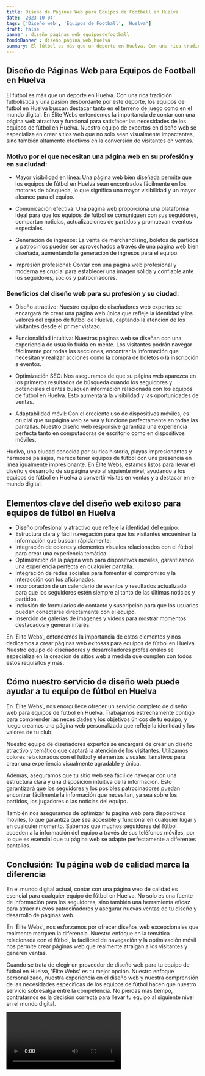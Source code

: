 ```yaml
---
title: Diseño de Páginas Web para Equipos de Football en Huelva
date: '2023-10-04'
tags: ['Diseño web', 'Equipos de Football', 'Huelva']
draft: false
banner : diseño_paginas_web_equiposdefootball
fondoBanner : diseño_pagina_web_huelva
summary: El fútbol es más que un deporte en Huelva. Con una rica tradición futbolística y una pasión desbordante por este deporte, los equipos de fútbol en Huelva buscan destacar tanto en el terreno de juego como en el mundo digital. En Élite Webs entendemos la importancia de contar con una página web atractiva y funcional para satisfacer las necesidades de los equipos de fútbol en Huelva. Nuestro equipo de expertos en diseño web se especializa en crear sitios web que no solo sean visualmente impactantes, sino también altamente efectivos en la conversión de visitantes en ventas.
---
```


## Diseño de Páginas Web para Equipos de Football en Huelva

El fútbol es más que un deporte en Huelva. Con una rica tradición futbolística y una pasión desbordante por este deporte, los equipos de fútbol en Huelva buscan destacar tanto en el terreno de juego como en el mundo digital. En Élite Webs entendemos la importancia de contar con una página web atractiva y funcional para satisfacer las necesidades de los equipos de fútbol en Huelva. Nuestro equipo de expertos en diseño web se especializa en crear sitios web que no solo sean visualmente impactantes, sino también altamente efectivos en la conversión de visitantes en ventas.

### Motivo por el que necesitan una página web en su profesión y en su ciudad:

- Mayor visibilidad en línea: Una página web bien diseñada permite que los equipos de fútbol en Huelva sean encontrados fácilmente en los motores de búsqueda, lo que significa una mayor visibilidad y un mayor alcance para el equipo.

- Comunicación efectiva: Una página web proporciona una plataforma ideal para que los equipos de fútbol se comuniquen con sus seguidores, compartan noticias, actualizaciones de partidos y promuevan eventos especiales.

- Generación de ingresos: La venta de merchandising, boletos de partidos y patrocinios pueden ser aprovechados a través de una página web bien diseñada, aumentando la generación de ingresos para el equipo.

- Impresión profesional: Contar con una página web profesional y moderna es crucial para establecer una imagen sólida y confiable ante los seguidores, socios y patrocinadores.

### Beneficios del diseño web para su profesión y su ciudad:

- Diseño atractivo: Nuestro equipo de diseñadores web expertos se encargará de crear una página web única que refleje la identidad y los valores del equipo de fútbol de Huelva, captando la atención de los visitantes desde el primer vistazo.

- Funcionalidad intuitiva: Nuestras páginas web se diseñan con una experiencia de usuario fluida en mente. Los visitantes podrán navegar fácilmente por todas las secciones, encontrar la información que necesitan y realizar acciones como la compra de boletos o la inscripción a eventos.

- Optimización SEO: Nos aseguramos de que su página web aparezca en los primeros resultados de búsqueda cuando los seguidores y potenciales clientes busquen información relacionada con los equipos de fútbol en Huelva. Esto aumentará la visibilidad y las oportunidades de ventas.

- Adaptabilidad móvil: Con el creciente uso de dispositivos móviles, es crucial que su página web se vea y funcione perfectamente en todas las pantallas. Nuestro diseño web responsive garantiza una experiencia perfecta tanto en computadoras de escritorio como en dispositivos móviles.

Huelva, una ciudad conocida por su rica historia, playas impresionantes y hermosos paisajes, merece tener equipos de fútbol con una presencia en línea igualmente impresionante. En Élite Webs, estamos listos para llevar el diseño y desarrollo de su página web al siguiente nivel, ayudando a los equipos de fútbol en Huelva a convertir visitas en ventas y a destacar en el mundo digital.

<GifSeo />

<Cta />

## Elementos clave del diseño web exitoso para equipos de fútbol en Huelva

- Diseño profesional y atractivo que refleje la identidad del equipo.
- Estructura clara y fácil navegación para que los visitantes encuentren la información que buscan rápidamente.
- Integración de colores y elementos visuales relacionados con el fútbol para crear una experiencia temática.
- Optimización de la página web para dispositivos móviles, garantizando una experiencia perfecta en cualquier pantalla.
- Integración de redes sociales para fomentar el compromiso y la interacción con los aficionados.
- Incorporación de un calendario de eventos y resultados actualizado para que los seguidores estén siempre al tanto de las últimas noticias y partidos.
- Inclusión de formularios de contacto y suscripción para que los usuarios puedan conectarse directamente con el equipo.
- Inserción de galerías de imágenes y vídeos para mostrar momentos destacados y generar interés.

En 'Élite Webs', entendemos la importancia de estos elementos y nos dedicamos a crear páginas web exitosas para equipos de fútbol en Huelva. Nuestro equipo de diseñadores y desarrolladores profesionales se especializa en la creación de sitios web a medida que cumplen con todos estos requisitos y más.

## Cómo nuestro servicio de diseño web puede ayudar a tu equipo de fútbol en Huelva

En 'Élite Webs', nos enorgullece ofrecer un servicio completo de diseño web para equipos de fútbol en Huelva. Trabajamos estrechamente contigo para comprender las necesidades y los objetivos únicos de tu equipo, y luego creamos una página web personalizada que refleje la identidad y los valores de tu club.

Nuestro equipo de diseñadores expertos se encargará de crear un diseño atractivo y temático que captará la atención de los visitantes. Utilizamos colores relacionados con el fútbol y elementos visuales llamativos para crear una experiencia visualmente agradable y única.

Además, aseguramos que tu sitio web sea fácil de navegar con una estructura clara y una disposición intuitiva de la información. Esto garantizará que los seguidores y los posibles patrocinadores puedan encontrar fácilmente la información que necesitan, ya sea sobre los partidos, los jugadores o las noticias del equipo.

También nos aseguramos de optimizar tu página web para dispositivos móviles, lo que garantiza que sea accesible y funcional en cualquier lugar y en cualquier momento. Sabemos que muchos seguidores del fútbol acceden a la información del equipo a través de sus teléfonos móviles, por lo que es esencial que tu página web se adapte perfectamente a diferentes pantallas.

## Conclusión: Tu página web de calidad marca la diferencia

En el mundo digital actual, contar con una página web de calidad es esencial para cualquier equipo de fútbol en Huelva. No solo es una fuente de información para los seguidores, sino también una herramienta eficaz para atraer nuevos patrocinadores y asegurar nuevas ventas de tu diseño y desarrollo de páginas web.

En 'Élite Webs', nos esforzamos por ofrecer diseños web excepcionales que realmente marquen la diferencia. Nuestro enfoque en la temática relacionada con el fútbol, la facilidad de navegación y la optimización móvil nos permite crear páginas web que realmente atraigan a los visitantes y generen ventas.

Cuando se trata de elegir un proveedor de diseño web para tu equipo de fútbol en Huelva, 'Élite Webs' es tu mejor opción. Nuestro enfoque personalizado, nuestra experiencia en el diseño web y nuestra comprensión de las necesidades específicas de los equipos de fútbol hacen que nuestro servicio sobresalga entre la competencia. No pierdas más tiempo, contratarnos es la decisión correcta para llevar tu equipo al siguiente nivel en el mundo digital.

<Video />

<CtaBot job='Equipos de Football' city='Huelva'/>

<Gmaps query='Huelva+españa+maps' />